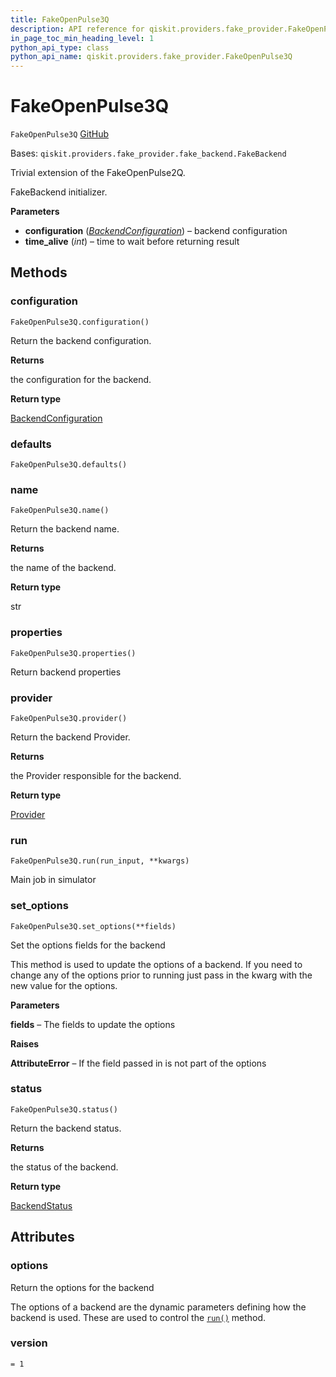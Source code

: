 ```yaml
---
title: FakeOpenPulse3Q
description: API reference for qiskit.providers.fake_provider.FakeOpenPulse3Q
in_page_toc_min_heading_level: 1
python_api_type: class
python_api_name: qiskit.providers.fake_provider.FakeOpenPulse3Q
---
```


# FakeOpenPulse3Q

<span id="qiskit.providers.fake_provider.FakeOpenPulse3Q" />

`FakeOpenPulse3Q` [GitHub](https://github.com/qiskit/qiskit/tree/stable/0.22/qiskit/providers/fake_provider/fake_openpulse_3q.py "view source code")

Bases: `qiskit.providers.fake_provider.fake_backend.FakeBackend`

Trivial extension of the FakeOpenPulse2Q.

FakeBackend initializer.

**Parameters**

*   **configuration** ([*BackendConfiguration*](qiskit.providers.models.BackendConfiguration "qiskit.providers.models.BackendConfiguration")) – backend configuration
*   **time\_alive** (*int*) – time to wait before returning result

## Methods

### configuration

<span id="qiskit.providers.fake_provider.FakeOpenPulse3Q.configuration" />

`FakeOpenPulse3Q.configuration()`

Return the backend configuration.

**Returns**

the configuration for the backend.

**Return type**

[BackendConfiguration](qiskit.providers.models.BackendConfiguration "qiskit.providers.models.BackendConfiguration")

### defaults

<span id="qiskit.providers.fake_provider.FakeOpenPulse3Q.defaults" />

`FakeOpenPulse3Q.defaults()`

### name

<span id="qiskit.providers.fake_provider.FakeOpenPulse3Q.name" />

`FakeOpenPulse3Q.name()`

Return the backend name.

**Returns**

the name of the backend.

**Return type**

str

### properties

<span id="qiskit.providers.fake_provider.FakeOpenPulse3Q.properties" />

`FakeOpenPulse3Q.properties()`

Return backend properties

### provider

<span id="qiskit.providers.fake_provider.FakeOpenPulse3Q.provider" />

`FakeOpenPulse3Q.provider()`

Return the backend Provider.

**Returns**

the Provider responsible for the backend.

**Return type**

[Provider](qiskit.providers.Provider "qiskit.providers.Provider")

### run

<span id="qiskit.providers.fake_provider.FakeOpenPulse3Q.run" />

`FakeOpenPulse3Q.run(run_input, **kwargs)`

Main job in simulator

### set\_options

<span id="qiskit.providers.fake_provider.FakeOpenPulse3Q.set_options" />

`FakeOpenPulse3Q.set_options(**fields)`

Set the options fields for the backend

This method is used to update the options of a backend. If you need to change any of the options prior to running just pass in the kwarg with the new value for the options.

**Parameters**

**fields** – The fields to update the options

**Raises**

**AttributeError** – If the field passed in is not part of the options

### status

<span id="qiskit.providers.fake_provider.FakeOpenPulse3Q.status" />

`FakeOpenPulse3Q.status()`

Return the backend status.

**Returns**

the status of the backend.

**Return type**

[BackendStatus](qiskit.providers.models.BackendStatus "qiskit.providers.models.BackendStatus")

## Attributes

<span id="qiskit.providers.fake_provider.FakeOpenPulse3Q.options" />

### options

Return the options for the backend

The options of a backend are the dynamic parameters defining how the backend is used. These are used to control the [`run()`](qiskit.providers.fake_provider.FakeOpenPulse3Q#run "qiskit.providers.fake_provider.FakeOpenPulse3Q.run") method.

<span id="qiskit.providers.fake_provider.FakeOpenPulse3Q.version" />

### version

`= 1`


